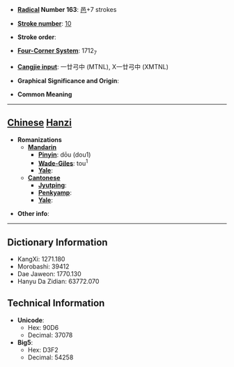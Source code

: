 * '''[[Wiktionary:Chinese radical index| Radical]] Number 163''': [[Wiktionary:Chinese radical index 邑|邑]]+7 strokes

* '''[[Wiktionary:Chinese total strokes index|Stroke number]]''': [[Wiktionary:Chinese total strokes index 10|10]]

* '''Stroke order''': 

* '''[[Wiktionary:Chinese four corner index|Four-Corner System]]''': 1712<sub>7</sub>

* '''[[Wiktionary:Chinese Cangjie index|Cangjie input]]''': 一廿弓中 (MTNL), X一廿弓中 (XMTNL)

* '''Graphical Significance and Origin''': 

* '''Common Meaning'''

----

== [[Chinese]] [[Hanzi]] ==

* '''Romanizations'''
** '''[[Mandarin]]'''
*** '''[[Pinyin]]''': dōu (dou1)
*** '''[[Wade-Giles]]''': tou<sup>1</sup>
*** '''[[Yale]]''': 
** '''[[Cantonese]]'''
*** '''[[Jyutping]]''':
*** '''[[Penkyamp]]''': 
*** '''[[Yale]]''': 

* '''Other info''': 

----

== Dictionary Information ==

* KangXi: 1271.180
* Morobashi: 39412
* Dae Jaweon: 1770.130
* Hanyu Da Zidian: 63772.070

== Technical Information ==

* '''Unicode''':
** Hex: 90D6
** Decimal: 37078
* '''Big5''':
** Hex: D3F2
** Decimal: 54258